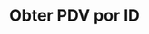 ---
title: "Obter PDV por ID"
api: "GET https://regis.app.byefive.com.br/rest/pdvs/{id}"
description: "Obtém informações detalhadas de um PDV específico"
---